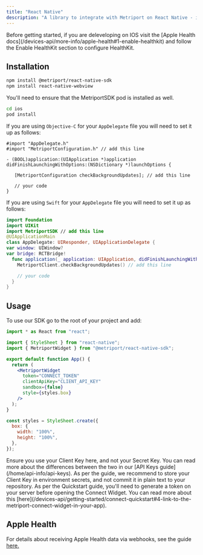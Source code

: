 ```yaml
---
title: "React Native"
description: "A library to integrate with Metriport on React Native - including Apple Health integrations."
---
```


<Info>
  Before getting started, if you are deleveloping on IOS visit the [Apple Health
  docs](/devices-api/more-info/apple-health#1-enable-healthkit) and follow the Enable HealthKit
  section to configure HealthKit.
</Info>

## Installation

```sh
npm install @metriport/react-native-sdk
npm install react-native-webview
```

You'll need to ensure that the MetriportSDK pod is installed as well.

```sh
cd ios
pod install
```

If you are using `Objective-C` for your `AppDelegate` file you will need to set it up as follows:

```objc
#import "AppDelegate.h"
#import "MetriportConfiguration.h" // add this line

- (BOOL)application:(UIApplication *)application didFinishLaunchingWithOptions:(NSDictionary *)launchOptions {

   [MetriportConfiguration checkBackgroundUpdates]; // add this line

   // your code
}
```

If you are using `Swift` for your `AppDelegate` file you will need to set it up as follows:

```swift
import Foundation
import UIKit
import MetriportSDK // add this line
@UIApplicationMain
class AppDelegate: UIResponder, UIApplicationDelegate {
var window: UIWindow?
var bridge: RCTBridge!
  func application(_ application: UIApplication, didFinishLaunchingWithOptions launchOptions: [UIApplication.LaunchOptionsKey: Any]?) -> Bool {
    MetriportClient.checkBackgroundUpdates() // add this line

    // your code
  }
}
```

## Usage

To use our SDK go to the root of your project and add:

```jsx
import * as React from "react";

import { StyleSheet } from "react-native";
import { MetriportWidget } from "@metriport/react-native-sdk";

export default function App() {
  return (
    <MetriportWidget
      token="CONNECT_TOKEN"
      clientApiKey="CLIENT_API_KEY"
      sandbox={false}
      style={styles.box}
    />
  );
}

const styles = StyleSheet.create({
  box: {
    width: "100%",
    height: "100%",
  },
});
```

<Warning>
  Ensure you use your Client Key here, and not your Secret Key. You can read more about the
  differences between the two in our [API Keys guide](/home/api-info/api-keys).
</Warning>

<Info>
  As per the guide, we recommend to store your Client Key in environment secrets, and not commit it
  in plain text to your repository.
</Info>

<Info>
  As per the Quickstart guide, you'll need to generate a token on your server before opening the
  Connect Widget. You can read more about this
  [here](/devices-api/getting-started/connect-quickstart#4-link-to-the-metriport-connect-widget-in-your-app).
</Info>

## Apple Health

For details about receiving Apple Health data via webhooks, see the guide [here.](/devices-api/more-info/apple-health#receiving-data)

